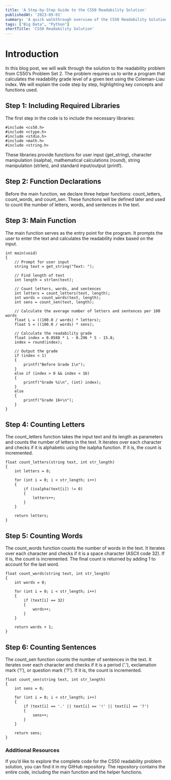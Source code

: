 ```yaml
---
title: 'A Step-by-Step Guide to the CS50 Readability Solution'
publishedAt: '2023-09-01'
summary: 'A quick walkthrough overview of the CS50 Readability Solution.'
tags: ["Big Data", "Python"]
shortTitle: 'CS50 Readability Solution'
---
```


# Introduction

In this blog post, we will walk through the solution to the readability problem from CS50’s Problem Set 2. The problem requires us to write a program that calculates the readability grade level of a given text using the Coleman-Liau index. We will explain the code step by step, highlighting key concepts and functions used.

## Step 1: Including Required Libraries
The first step in the code is to include the necessary libraries:

```
#include <cs50.h>
#include <ctype.h>
#include <stdio.h>
#include <math.h>
#include <string.h>
```
These libraries provide functions for user input (get_string), character manipulation (isalpha), mathematical calculations (round), string manipulation (strlen), and standard input/output (printf).

## Step 2: Function Declarations
Before the main function, we declare three helper functions: count_letters, count_words, and count_sen. These functions will be defined later and used to count the number of letters, words, and sentences in the text.

## Step 3: Main Function
The main function serves as the entry point for the program. It prompts the user to enter the text and calculates the readability index based on the input.

```
int main(void)
{
    // Prompt for user input
    string text = get_string("Text: ");

    // Find length of text
    int length = strlen(text);

    // Count letters, words, and sentences
    int letters = count_letters(text, length);
    int words = count_words(text, length);
    int sens = count_sen(text, length);

    // Calculate the average number of letters and sentences per 100 words
    float L = ((100.0 / words) * letters);
    float S = ((100.0 / words) * sens);

    // Calculate the readability grade
    float index = 0.0588 * L - 0.296 * S - 15.8;
    index = round(index);

    // Output the grade
    if (index < 1)
    {
        printf("Before Grade 1\n");
    }
    else if (index > 0 && index < 16)
    {
        printf("Grade %i\n", (int) index);
    }
    else
    {
        printf("Grade 16+\n");
    }
}
```

## Step 4: Counting Letters
The count_letters function takes the input text and its length as parameters and counts the number of letters in the text. It iterates over each character and checks if it is alphabetic using the isalpha function. If it is, the count is incremented.

```
float count_letters(string text, int str_length)
{
    int letters = 0;

    for (int i = 0; i < str_length; i++)
    {
        if (isalpha(text[i]) != 0)
        {
            letters++;
        }
    }

    return letters;
}
```

## Step 5: Counting Words
The count_words function counts the number of words in the text. It iterates over each character and checks if it is a space character (ASCII code 32). If it is, the count is incremented. The final count is returned by adding 1 to account for the last word.

```
float count_words(string text, int str_length)
{
    int words = 0;

    for (int i = 0; i < str_length; i++)
    {
        if (text[i] == 32)
        {
            words++;
        }
    }

    return words + 1;
}
```

## Step 6: Counting Sentences
The count_sen function counts the number of sentences in the text. It iterates over each character and checks if it is a period ('.'), exclamation mark ('!'), or question mark ('?'). If it is, the count is incremented.

```
float count_sen(string text, int str_length)
{
    int sens = 0;

    for (int i = 0; i < str_length; i++)
    {
        if (text[i] == '.' || text[i] == '!' || text[i] == '?')
        {
            sens++;
        }
    }

    return sens;
}
```
### Additional Resources
If you’d like to explore the complete code for the CS50 readability problem solution, you can find it in my GitHub repository. The repository contains the entire code, including the main function and the helper functions.

